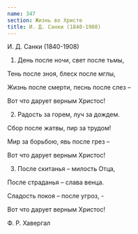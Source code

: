 ```yaml
---
name: 347
section: Жизнь во Христе
title: И. Д. Санки (1840-1908)
---
```

И. Д. Санки (1840-1908)


1. День после ночи, свет после тьмы,

Тень после зноя, блеск после мглы,

Жизнь после смерти, песнь после слез –

Вот что дарует верным Христос!


2. Радость за горем, луч за дождем.

Сбор после жатвы, пир за трудом!

Мир за борьбою, явь после грез –

Вот что дарует верным Христос!


3. После скитанья – милость Отца,

После страданья – слава венца.

Сладость покоя – после угроз, -

Вот что дарует верным Христос!


Ф. Р. Хавергал